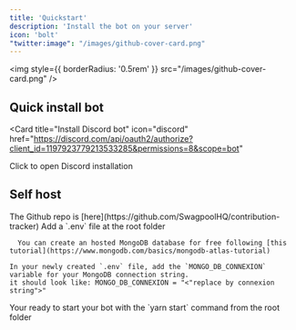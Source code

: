 ```yaml
---
title: 'Quickstart'
description: 'Install the bot on your server'
icon: 'bolt'
"twitter:image": "/images/github-cover-card.png"
---
```


<img
  style={{ borderRadius: '0.5rem' }}
  src="/images/github-cover-card.png"
/>

## Quick install bot

<Card
  title="Install Discord bot"
  icon="discord"
  href="https://discord.com/api/oauth2/authorize?client_id=1197923779213533285&permissions=8&scope=bot"
>
  Click to open Discord installation
</Card>

## Self host

<Steps>
  <Step title="Clone repo">
    The Github repo is [here](https://github.com/SwagpoolHQ/contribution-tracker)
  </Step>
  <Step title="Setup .env">
    Add a `.env` file at the root folder
  </Step>
  <Step title="Setup your MongoDB credentials">
    
      You can create an hosted MongoDB database for free following [this tutorial](https://www.mongodb.com/basics/mongodb-atlas-tutorial)
    
    In your newly created `.env` file, add the `MONGO_DB_CONNEXION` variable for your MongoDB connection string.
    it should look like: MONGO_DB_CONNEXION = "<"replace by connexion string">"
  </Step>
  
  <Step title="Start your bot">
    Your ready to start your bot with the `yarn start` command from the root folder
  </Step>
</Steps>










